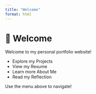 ```yaml
---
title: "Welcome"
format: html
---
```


# 👋 Welcome

Welcome to my personal portfolio website!

- Explore my Projects
- View my Resume
- Learn more About Me
- Read my Reflection

Use the menu above to navigate!

